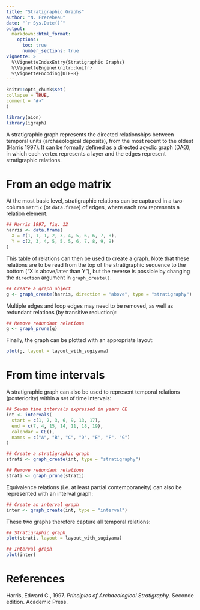 ```yaml
---
title: "Stratigraphic Graphs"
author: "N. Frerebeau"
date: "`r Sys.Date()`"
output:
  markdown::html_format:
    options:
      toc: true
      number_sections: true
vignette: >
  %\VignetteIndexEntry{Stratigraphic Graphs}
  %\VignetteEngine{knitr::knitr}
  %\VignetteEncoding{UTF-8}
---
```

  
```r
knitr::opts_chunk$set(
collapse = TRUE,
comment = "#>"
)
```

```r
library(aion)
library(igraph)
```

A stratigraphic graph represents the directed relationships between temporal units (archaeological deposits), from the most recent to the oldest (Harris 1997). It can be formally defined as a directed acyclic graph (DAG), in which each vertex represents a layer and the edges represent stratigraphic relations.

# From an edge matrix

At the most basic level, stratigraphic relations can be captured in a two-column `matrix` (or `data.frame`) of edges, where each row represents a relation element.

```r
## Harris 1997, fig. 12
harris <- data.frame(
  X = c(1, 1, 1, 2, 3, 4, 5, 6, 6, 7, 8),
  Y = c(2, 3, 4, 5, 5, 5, 6, 7, 8, 9, 9)
)
```

This table of relations can then be used to create a graph. Note that these relations are to be read from the top of the stratigraphic sequence to the bottom ("X is above/later than Y"), but the reverse is possible by changing the `direction` argument in `graph_create()`.

```r
## Create a graph object
g <- graph_create(harris, direction = "above", type = "stratigraphy")
```

Multiple edges and loop edges may need to be removed, as well as redundant relations (by transitive reduction):

```r
## Remove redundant relations
g <- graph_prune(g)
```

Finally, the graph can be plotted with an appropriate layout:

```r
plot(g, layout = layout_with_sugiyama)
```

# From time intervals

A stratigraphic graph can also be used to represent temporal relations (posteriority) within a set of time intervals:

```r
## Seven time intervals expressed in years CE
int <- intervals(
  start = c(1, 2, 3, 6, 9, 13, 17),
  end = c(7, 4, 15, 14, 11, 18, 19),
  calendar = CE(),
  names = c("A", "B", "C", "D", "E", "F", "G")
)

## Create a stratigraphic graph
strati <- graph_create(int, type = "stratigraphy")

## Remove redundant relations
strati <- graph_prune(strati)
```

Equivalence relations (i.e. at least partial contemporaneity) can also be represented with an interval graph:

```r
## Create an interval graph
inter <- graph_create(int, type = "interval")
```

These two graphs therefore capture all temporal relations:

```r
## Stratigraphic graph
plot(strati, layout = layout_with_sugiyama)

## Interval graph
plot(inter)
```

# References {.unnumbered}

Harris, Edward C., 1997. *Principles of Archaeological Stratigraphy*. Seconde edition. Academic Press.
